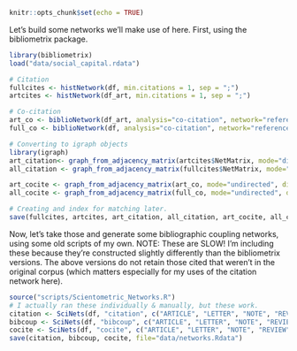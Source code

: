 
```r
knitr::opts_chunk$set(echo = TRUE)
```

Let's build some networks we'll make use of here.
First, using the bibliometrix package.
```r
library(bibliometrix)
load("data/social_capital.rdata")

# Citation
fullcites <- histNetwork(df, min.citations = 1, sep = ";")
artcites <- histNetwork(df_art, min.citations = 1, sep = ";")

# Co-citation
art_co <- biblioNetwork(df_art, analysis="co-citation", network="references", sep=";", shortlabel = F)
full_co <- biblioNetwork(df, analysis="co-citation", network="references", sep=";", shortlabel = F)

# Converting to igraph objects
library(igraph)
art_citation<- graph_from_adjacency_matrix(artcites$NetMatrix, mode="directed", diag=F)
all_citation <- graph_from_adjacency_matrix(fullcites$NetMatrix, mode="directed", diag=F)

art_cocite <- graph_from_adjacency_matrix(art_co, mode="undirected", diag=F, weighted=T)
all_cocite <- graph_from_adjacency_matrix(full_co, mode="undirected", diag=F, weighted=T)

# Creating and index for matching later.
save(fullcites, artcites, art_citation, all_citation, art_cocite, all_cocite, file="data/bibmx_networks.Rdata")
```

Now, let's take those and generate some bibliographic coupling networks, using some old scripts of my own.
  NOTE: These are SLOW!
I'm including these because they're constructed slightly differently than the bibliometrix versions.
The above versions do not retain those cited that weren't in the original corpus (which matters especially for my uses of the citation network here). 

```r
source("scripts/Scientometric_Networks.R")
# I actually ran these individually & manually, but these work.
citation <- SciNets(df, "citation", c("ARTICLE", "LETTER", "NOTE", "REVIEW", "ARTICLE; EARLY ACCESS", "ARTICLE; BOOK CHAPTER"))
bibcoup <- SciNets(df, "bibcoup", c("ARTICLE", "LETTER", "NOTE", "REVIEW", "ARTICLE; EARLY ACCESS", "ARTICLE; BOOK CHAPTER"))
cocite <- SciNets(df, "cocite", c("ARTICLE", "LETTER", "NOTE", "REVIEW", "ARTICLE; EARLY ACCESS", "ARTICLE; BOOK CHAPTER"))
save(citation, bibcoup, cocite, file="data/networks.Rdata")
```
